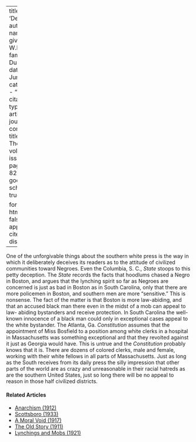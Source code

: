 
---
title: 'Deception'
author:
  - name:
      given: W.E.B.
      family: Du Bois
date: Jun. 1916
categories: 
  - ""
citation: 
  type: article-journal
  container-title: The Crisis
  volume: 12
  issue: 2
  page: 81-82
google-scholar: true

format:
  html:
    toc: false
    appendix-cite-as: display
---



One of the unforgivable things about the southern white press is the
way in which it deliberately deceives its readers as to the attitude of civilized communities toward Negroes. Even
the Columbia, S. C., *State* stoops to this petty deception. The *State*
records the facts that hoodlums chased a Negro in Boston, and argues
that the lynching spirit so far as Negroes are concerned is just as bad
in Boston as in South Carolina, only that there are more policemen in
Boston, and southern men are more "sensitive." This is nonsense. The
fact of the matter is that Boston is more law-abiding, and that an
accused black man there even in the midst of a mob can appeal to law-
abiding bystanders and receive protection. In South Carolina the well-
known innocence of a black man could only in exceptional cases appeal to
the white bystander. The Atlanta, Ga. *Constitution* assumes that the
appointment of Miss Bosfield to a position among white clerks in a
hospital in Massachusetts was something exceptional ard that they revolted against it just as Georgia would have. This is untrue and the
*Constitution* probably knows that it is. There are dozens of colored
clerks, male and female, working with their white fellows in all parts
of Massachusetts. Just as long as the South receives from its daily
press the silly impression that other parts of the world are as crazy
and unreasonable in their racial hatreds as are the southern United
States, just so long there will be no appeal to reason in those half
civilized districts.

<!-- Similar articles start here -->
<div  class="clear-wrap"></div>

#### Related Articles

* [Anarchism (1912)](/Volumes/04/04/anarchism.html)
* [Scottsboro (1933)](/Volumes/40/05/scottsboro.html)
* [A Moral Void (1917)](/Volumes/14/01/moral_void.html)
* [The Old Story (1911)](/Volumes/01/03/old_story.html)
* [Lynchings and Mobs (1921)](/Volumes/22/04/lynchings.html)

<!-- Similar articles end here -->